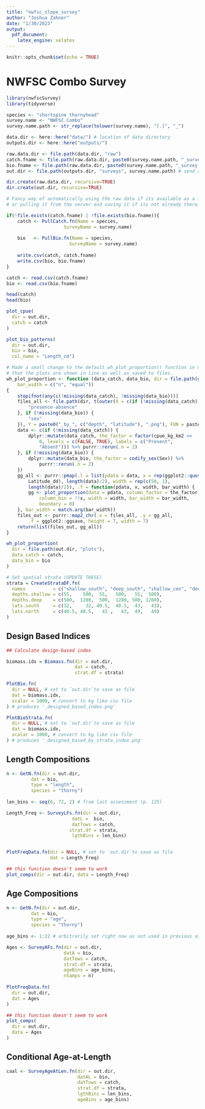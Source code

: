 ```yaml
---
title: "nwfsc_slope_survey"
author: "Joshua Zahner"
date: "1/30/2023"
output: 
  pdf_document:
    latex_engine: xelatex
---
```


```r
knitr::opts_chunk$set(echo = TRUE)
```

# NWFSC Combo Survey

```r
library(nwfscSurvey)
library(tidyverse)

species <- "shortspine thornyhead"
survey.name <- "NWFSC.Combo"
survey.name.path <- str_replace(tolower(survey.name), "[.]", "_")

data.dir <- here::here("data/") # location of data directory
outputs.dir <- here::here("outputs/")

raw.data.dir <- file.path(data.dir, "raw")
catch.fname <- file.path(raw.data.dir, paste0(survey.name.path, "_survey_catch.csv")) # raw survey catch filename
bio.fname <- file.path(raw.data.dir, paste0(survey.name.path, "_survey_bio.csv"))     # raw survey bio filename
out.dir <- file.path(outputs.dir, "surveys", survey.name.path) # send all plot/data outputs here
```

```r
dir.create(raw.data.dir, recursive=TRUE)
dir.create(out.dir, recursive=TRUE)
```


```r
# Fancy way of automatically using the raw data if its available as a file
# or pulling it from the server and saving it if its not already there.

if(!file.exists(catch.fname) | !file.exists(bio.fname)){
    catch <- PullCatch.fn(Name = species, 
                     SurveyName = survey.name)
                     
    bio   <- PullBio.fn(Name = species, 
                       SurveyName = survey.name)
    
    write.csv(catch, catch.fname)
    write.csv(bio, bio.fname)
}

catch <- read.csv(catch.fname)
bio <- read.csv(bio.fname)

head(catch)
head(bio)
```

```r
plot_cpue(
  dir = out.dir, 
  catch = catch
)

plot_bio_patterns(
  dir = out.dir, 
  bio = bio, 
  col_name = "Length_cm")

```

```r
# Made a small change to the default wh_plot_proportion() function in nwfscSurvey so
# that the plots are shown in line as well as saved to files.
wh_plot_proportion <- function (data_catch, data_bio, dir = file.path(getwd(), "plots"), 
    bar_width = c("n", "equal")) 
{
    stopifnot(any(c(!missing(data_catch), !missing(data_bio))))
    files_all <- file.path(dir, t(outer(X = c(if (!missing(data_catch)) {
        "presence-absence"
    }, if (!missing(data_bio)) {
        "sex"
    }), Y = paste0("_by_", c("depth", "latitude"), ".png"), FUN = paste0)))
    data <- c(if (!missing(data_catch)) {
        dplyr::mutate(data_catch, the_factor = factor(cpue_kg_km2 <= 
            0, levels = c(FALSE, TRUE), labels = c("Present", 
            "Absent"))) %>% purrr::rerun(.n = 2)
    }, if (!missing(data_bio)) {
        dplyr::mutate(data_bio, the_factor = codify_sex(Sex)) %>% 
            purrr::rerun(.n = 2)
    })
    gg_all <- purrr::pmap(.l = list(pdata = data, x = rep(ggplot2::quos(Depth_m, 
        Latitude_dd), length(data)/2), width = rep(c(50, 1), 
        length(data)/2)), .f = function(pdata, x, width, bar_width) {
        gg <- plot_proportion(data = pdata, column_factor = the_factor, 
            column_bin = !!x, width = width, bar_width = bar_width, 
            boundary = 0)
    }, bar_width = match.arg(bar_width))
    files_out <- purrr::map2_chr(.x = files_all, .y = gg_all, 
        .f = ggplot2::ggsave, height = 7, width = 7)
    return(list(files_out, gg_all))
}

wh_plot_proportion(
  dir = file.path(out.dir, "plots"),
  data_catch = catch,
  data_bio = bio
)
```

```r
# Set spatial strata (UPDATE THESE)
strata = CreateStrataDF.fn(
  names          = c("shallow_south", "deep_south", "shallow_cen", "deep_cen", "shallow_north", "deep_north"), 
  depths.shallow = c(55,    500,  55,   500,   55,  500),
  depths.deep    = c(500,  1280,  500,  1280, 500, 1280),
  lats.south     = c(32,     32, 40.5,  40.5,  43,   43),
  lats.north     = c(40.5, 40.5,   43 ,   43,  49, 	 49)
)
```


## Design Based Indices
```r
## Calculate design-based index

biomass.idx = Biomass.fn(dir = out.dir, 
                         dat = catch,  
                         strat.df = strata)

PlotBio.fn(
  dir = NULL, # set to `out.dir`to save as file
  dat = biomass.idx,
  scalar = 1000, # convert to kg like csv file
) # produces '_designed_based_index.png'

PlotBioStrata.fn(
  dir = NULL, # set to `out.dir`to save as file
  dat = biomass.idx,
  scalar = 1000, # convert to kg like csv file
) # produces '_designed_based_by_strata_index.png'

```

## Length Compositions

```r
n <- GetN.fn(dir = out.dir, 
         dat = bio, 
         type = "length", 
         species = "thorny")
         
len_bins <- seq(6, 72, 2) # from last assessment (p. 125)

Length_Freq <- SurveyLFs.fn(dir = out.dir, 
                        datL =  bio, 
                        datTows = catch,
                       strat.df = strata,
                        lgthBins = len_bins)


PlotFreqData.fn(dir = NULL, # set to `out.dir`to save as file 
                dat = Length_Freq)

## this function doesn't seem to work
plot_comps(dir = out.dir, data = Length_Freq)
```

## Age Compositions
```r
n <- GetN.fn(dir = out.dir, 
         dat = bio,
         type = "age", 
         species = "thorny")
         
age_bins <- 1:22 # arbitrarily set right now as not used in previous assessment

Ages <- SurveyAFs.fn(dir = out.dir, 
                     datA = bio,
                     datTows = catch, 
                     strat.df = strata,
                     ageBins = age_bins,
                     nSamps = n)
                     
PlotFreqData.fn(
  dir = out.dir, 
  dat = Ages
)

## this function doesn't seem to work
plot_comps(
  dir = out.dir, 
  data = Ages
)
```

## Conditional Age-at-Length
```r
caal <- SurveyAgeAtLen.fn(dir = out.dir, 
                          datAL = bio, 
                          datTows = catch,
                          strat.df = strata,
                          lgthBins = len_bins, 
                          ageBins = age_bins)
```

